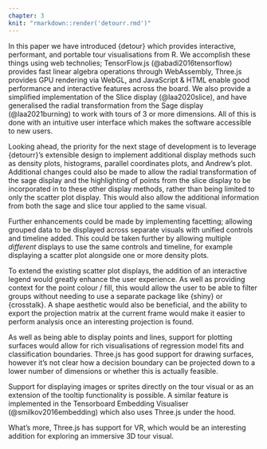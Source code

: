 ```yaml
---
chapter: 3
knit: "rmarkdown::render('detourr.rmd')"
---
```


In this paper we have introduced {detour} which provides interactive, performant, and portable tour visualisations from R. We accomplish these things using web technolies; TensorFlow.js (@abadi2016tensorflow) provides fast linear algebra operations through WebAssembly, Three.js provides GPU rendering via WebGL, and JavaScript & HTML enable good performance and interactive features across the board. We also provide a simplified implementation of the Slice display (@laa2020slice), and have generalised the radial transformation from the Sage display (@laa2021burning) to work with tours of 3 or more dimensions. All of this is done with an intuitive user interface which makes the software accessible to new users.

Looking ahead, the priority for the next stage of development is to leverage {detourr}'s extensible design to implement additional display methods such as density plots, histograms, parallel coordinates plots, and Andrew's plot. Additional changes could also be made to allow the radial transformation of the sage display and the highlighting of points from the slice display to be incorporated in to these other display methods, rather than being limited to only the scatter plot display. This would also allow the additional information from both the sage and slice tour applied to the same visual.

Further enhancements could be made by implementing facetting; allowing grouped data to be displayed across separate visuals with unified controls and timeline added. This could be taken further by allowing multiple _different_ displays to use the same controls and timeline, for example displaying a scatter plot alongside one or more density plots.

To extend the existing scatter plot displays, the addition of an interactive legend would greatly enhance the user experience. As well as providing context for the point colour / fill, this would allow the user to be able to filter groups without needing to use a separate package like {shiny} or {crosstalk}. A shape aesthetic would also be beneficial, and the ability to export the projection matrix at the current frame would make it easier to perform analysis once an interesting projection is found.

As well as being able to display points and lines, support for plotting surfaces would allow for rich visualisations of regression model fits and classification boundaries. Three.js has good support for drawing surfaces, however it's not clear how a decision boundary can be projected down to a lower number of dimensions or whether this is actually feasible.

Support for displaying images or sprites directly on the tour visual or as an extension of the tooltip functionality is possible. A similar feature is implemented in the Tensorboard Embedding Visualiser (@smilkov2016embedding) which also uses Three.js under the hood.

What's more, Three.js has support for VR, which would be an interesting addition for exploring an immersive 3D tour visual. 
